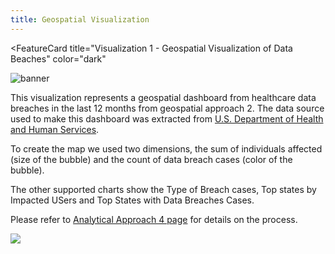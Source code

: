 ```yaml
---
title: Geospatial Visualization
---
```



<FeatureCard
  title="Visualization 1 - Geospatial Visualization of Data Beaches"
  color="dark"
  >

![banner](images/visualization-banner.png)

</FeatureCard>

This visualization represents a geospatial dashboard from healthcare data breaches in the last 12 months from geospatial approach 2. The data source used to make this dashboard was extracted from [U.S. Department of Health and Human Services](https://ocrportal.hhs.gov/ocr/breach/breach_report.jsf).

To create the map we used two dimensions, the sum of individuals affected (size of the bubble) and the count of data breach cases (color of the bubble).

The other supported charts show the Type of Breach cases, Top states by Impacted USers and Top States with Data Breaches Cases.

Please refer to [Analytical Approach 4 page](/analytical/geo/) for details on the process.

![](images/Visualization1.png)
